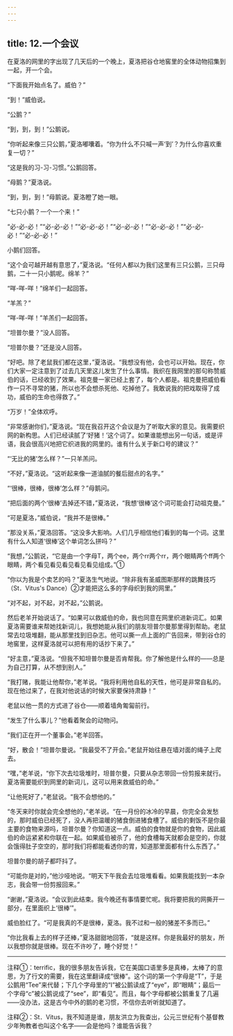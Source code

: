 ```yaml
---
---
---
```

title: 12.一个会议
---




在夏洛的网里的字出现了几天后的一个晚上，夏洛把谷仓地窖里的全体动物招集到一起，开一个会。

“下面我开始点名了。威伯？”

“到！”威伯说。

“公鹅？”

“到，到，到！”公鹅说。

“你听起来像三只公鹅，”夏洛嘟囔着。“你为什么不只喊一声‘到’？为什么你喜欢重复一切？”

“这是我的习-习-习惯。”公鹅回答。

“母鹅？”夏洛说。

“到，到，到！”母鹅说。夏洛瞪了她一眼。

“七只小鹅？一个一个来！”

“必-必-必！”“必-必-必！”“必-必-必！”“必-必-必！”“必-必-必！”“必-必-必！”“必-必-必！”

小鹅们回答。

“这个会可越开越有意思了，”夏洛说。“任何人都以为我们这里有三只公鹅，三只母鹅，二十一只小鹅呢。绵羊？”

“咩-咩-咩！”绵羊们一起回答。

“羊羔？”

“咩-咩-咩！”羊羔们一起回答。

“坦普尔曼？”没人回答。

“坦普尔曼？”还是没人回答。

“好吧。除了老鼠我们都在这里，”夏洛说。“我想没有他，会也可以开始。现在，你们大家一定注意到了过去几天里这儿发生了什么事情。我织在我网里的那句称赞威伯的话，已经收到了效果。祖克曼一家已经上套了，每个人都是。祖克曼把威伯看作一只不寻常的猪，所以也不会想杀死他、吃掉他了。我敢说我的把戏取得了成功，威伯的生命也得救了。”

“万岁！”全体欢呼。

“非常感谢你们，”夏洛说。“现在我召开这个会议是为了听取大家的意见。我需要织网的新构思。人们已经读腻了‘好猪！’这个词了。如果谁能想出另一句话，或是评语，我会很高兴地把它织进我的网里的。谁有什么关于新口号的建议？”

“‘无比的猪’怎么样？”一只羊羔问。

“不好，”夏洛说。“这听起来像一道油腻的餐后甜点的名字。”

“‘很棒，很棒，很棒’怎么样？”母鹅问。

“把后面的两个‘很棒’去掉还不错，”夏洛说，“我想‘很棒’这个词可能会打动祖克曼。”

“可是夏洛，”威伯说，“我并不是很棒。”

“那没关系，”夏洛回答。“这没多大影响。人们几乎相信他们看到的每一个词。这里有什么人知道‘很棒’这个单词怎么拼吗？”

“我想，”公鹅说，“它是由一个字母T，两个ee，两个rr两个rr，两个眼睛两个ff两个眼睛，两个看见看见看见看见看见组成。”①

“你以为我是个卖艺的吗？”夏洛生气地说。“除非我有圣威图斯那样的跳舞技巧（St．Vitus's Dance）②才能把这么多的字母织到我的网里。”

“对不起，对不起，对不起，”公鹅说。

然后老羊开始说话了。“如果可以救威伯的命，我也同意在网里织进新词汇。如果夏洛需要谁来帮她找新词儿，我想她能从我们的朋友坦普尔曼那里得到帮助。老鼠常去垃圾堆翻，能从那里找到旧杂志。他可以撕一点上面的广告回来，带到谷仓的地窖里，这样夏洛就可以把有用的话抄下来了。”

“好主意，”夏洛说。“但我不知坦普尔曼是否肯帮我。你了解他是什么样的——总是为自己打算，从不想到别人。”

“我打赌，我能让他帮你，”老羊说。“我将利用他自私的天性，他可是非常自私的。现在他过来了，在我对他说话的时候大家要保持肃静！”

老鼠以他一贯的方式进了谷仓——顺着墙角匍匐前行。

“发生了什么事儿？”他看着聚会的动物问。

“我们正在开一个董事会。”老羊回答。

“好，散会！”坦普尔曼说。“我最受不了开会。”老鼠开始往悬在墙对面的绳子上爬去。

“嘿，”老羊说，“你下次去垃圾堆时，坦普尔曼，只要从杂志带回一份剪报来就行。夏洛需要能织到网里的新词儿，这可以用来救威伯的命。”

“让他死好了，”老鼠说。“我不会想他的。”

“冬天来时你就会完全想他的，”老羊说。“在一月份的冰冷的早晨，你完全会发愁的，那时威伯已经死了，没人再把温暖的猪食倒进猪食槽了。威伯的剩饭不是你最主要的食物来源吗，坦普尔曼？你知道这一点。威伯的食物就是你的食物，因此威伯的命运紧紧和你联在一起。如果威伯被杀了，他的食槽每天就都会是空的，你就会饿得肚子空空的，那时我们将都能看透你的胃，知道那里面都有什么东西了。”

坦普尔曼的胡子都吓抖了。

“可能你是对的，”他沙哑地说。“明天下午我会去垃圾堆看看。如果我能找到一本杂志，我会带一份剪报回来。”

“谢谢，”夏洛说。“会议到此结束。我今晚还有事情要忙呢。我将要把我的网撕开一部分，在里面织上‘很棒’”。

威伯脸红了。“可是我真的不是很棒，夏洛。我不过和一般的猪差不多而已。”

“你比我看上去的样子还棒，”夏洛甜甜地回答，“就是这样。你是我最好的朋友，所以我想你就是很棒。现在不许吵了，睡个好觉！”

---------------

注释①：terrific，我的很多朋友告诉我，它在美国口语里多是真棒，太棒了的意思，为了行文的需要，我在这里翻译成“很棒”。这个词的第一个字母是“T”，于是公鹅用“Tee”来代替；下几个字母里的“I”被公鹅读成了“eye”，即“眼睛”；最后一个字母“c”被公鹅说成了“see”，即“看见”。而且，每个字母都被公鹅重复了几遍——没办法，这是古今中外的鹅的老习惯，不信你去听听就知道了。

注释②：St．Vitus，我不知道是谁，朋友洪立为我查出，公元三世纪有个基督教少年殉教者也叫这个名字——会是他吗？谁能告诉我？